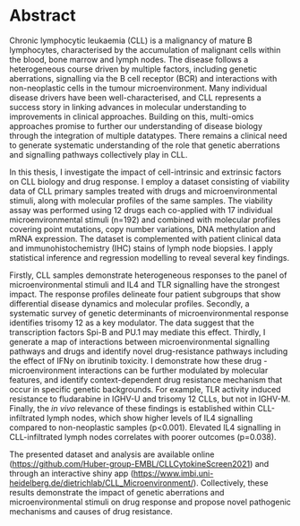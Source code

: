 # Abstract {-}
Chronic lymphocytic leukaemia (CLL) is a malignancy of mature B lymphocytes, characterised by the accumulation of malignant cells within the blood, bone marrow and lymph nodes. The disease follows a heterogeneous course driven by multiple factors, including genetic aberrations, signalling via the B cell receptor (BCR) and interactions with non-neoplastic cells in the tumour microenvironment. Many individual disease drivers have been well-characterised, and CLL represents a success story in linking advances in molecular understanding to improvements in clinical approaches. Building on this, multi-omics approaches promise to further our understanding of disease biology through the integration of multiple datatypes.  There remains a clinical need to generate systematic understanding of the role that genetic aberrations and signalling pathways collectively play in CLL.

In this thesis, I investigate the impact of cell-intrinsic and extrinsic factors on CLL biology and drug response. I employ a dataset consisting of viability data of CLL primary samples treated with drugs and microenvironmental stimuli, along with molecular profiles of the same samples. The viability assay was performed using 12 drugs each co-applied with 17 individual microenvironmental stimuli (n=192) and combined with molecular profiles covering point mutations, copy number variations, DNA methylation and mRNA expression. The dataset is complemented with patient clinical data and immunohistochemistry (IHC) stains of lymph node biopsies.  I apply statistical inference and regression modelling to reveal several key findings.
 
Firstly, CLL samples demonstrate heterogeneous responses to the panel of microenvironmental stimuli and IL4 and TLR signalling have the strongest impact. The response profiles delineate four patient subgroups that show differential disease dynamics and molecular profiles. Secondly, a systematic survey of genetic determinants of microenvironmental response identifies trisomy 12 as a key modulator. The data suggest that the transcription factors Spi-B and PU.1 may mediate this effect. Thirdly, I generate a map of interactions between microenvironmental signalling pathways and drugs and identify novel drug-resistance pathways including the effect of IFN$\gamma$ on ibrutinib toxicity. I demonstrate how these drug - microenvironment interactions can be further modulated by molecular features, and identify context-dependent drug resistance mechanism that occur in specific genetic backgrounds. For example, TLR activity induced resistance to fludarabine in IGHV-U and trisomy 12 CLLs, but not in IGHV-M. Finally, the *in vivo* relevance of these findings is established within CLL-infiltrated lymph nodes, which show higher levels of IL4 signalling compared to non-neoplastic samples (p<0.001). Elevated IL4 signalling in CLL-infiltrated lymph nodes correlates with poorer outcomes (p=0.038). 

The presented dataset and analysis are available online ([https://github.com/Huber-group-EMBL/CLLCytokineScreen2021](https://github.com/Huber-group-EMBL/CLLCytokineScreen2021)) and through an interactive shiny app ([https://www.imbi.uni-heidelberg.de/dietrichlab/CLL_Microenvironment/](https://www.imbi.uni-heidelberg.de/dietrichlab/CLL_Microenvironment/)). Collectively, these results demonstrate the impact of genetic aberrations and microenvironmental stimuli on drug response and propose novel pathogenic mechanisms and causes of drug resistance.